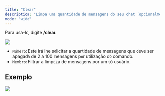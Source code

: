 ```yaml
---
title: "Clear"
description: "Limpa uma quantidade de mensagens do seu chat (opcionalmente, por membro)."
mode: "wide"
---
```


Para usá-lo, digite **/clear**.

![](https://i.imgur.com/1qEG8j5.png)

- `Número`: Este irá lhe solicitar a quantidade de mensagens que deve ser apagada de 2 a 100 mensagens por utilização do comando.
- `Membro`: Filtrar a limpeza de mensagens por um só usuário.

## Exemplo

![](https://i.imgur.com/AxCFwq4.png)